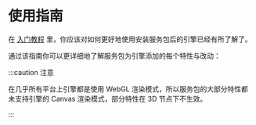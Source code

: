 
# 使用指南

在 [入门教程](../start-guide/start-guide-intro.mdx) 里，你应该对如何更好地使用安装服务包后的引擎已经有所了解了。

通过该指南你可以更详细地了解服务包为引擎添加的每个特性与改动：

<DocCardList items={useCurrentSidebarCategory().items}/>

:::caution 注意

在几乎所有平台上引擎都是使用 WebGL 渲染模式，所以服务包的大部分特性都未支持引擎的 Canvas 渲染模式，部分特性在 3D 节点下不生效。

:::
